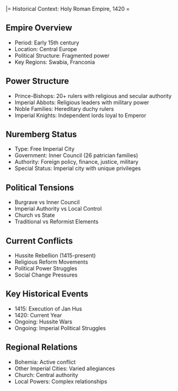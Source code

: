 |= Historical Context: Holy Roman Empire, 1420 =

== Empire Overview ==
* Period: Early 15th century
* Location: Central Europe
* Political Structure: Fragmented power
* Key Regions: Swabia, Franconia

== Power Structure ==
* Prince-Bishops: 20+ rulers with religious and secular authority
* Imperial Abbots: Religious leaders with military power
* Noble Families: Hereditary duchy rulers
* Imperial Knights: Independent lords loyal to Emperor

== Nuremberg Status ==
* Type: Free Imperial City
* Government: Inner Council (26 patrician families)
* Authority: Foreign policy, finance, justice, military
* Special Status: Imperial city with unique privileges

== Political Tensions ==
* Burgrave vs Inner Council
* Imperial Authority vs Local Control
* Church vs State
* Traditional vs Reformist Elements

== Current Conflicts ==
* Hussite Rebellion (1415-present)
* Religious Reform Movements
* Political Power Struggles
* Social Change Pressures

== Key Historical Events ==
* 1415: Execution of Jan Hus
* 1420: Current Year
* Ongoing: Hussite Wars
* Ongoing: Imperial Political Struggles

== Regional Relations ==
* Bohemia: Active conflict
* Other Imperial Cities: Varied allegiances
* Church: Central authority
* Local Powers: Complex relationships 